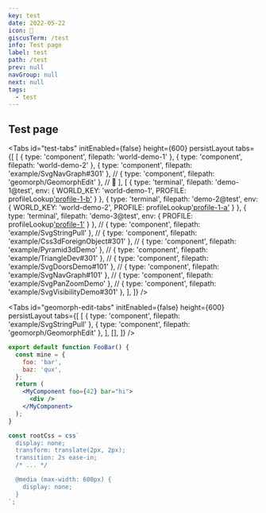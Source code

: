 ```yaml
---
key: test
date: 2022-05-22
icon: 🧪
giscusTerm: /test
info: Test page
label: test
path: /test
prev: null
navGroup: null
next: null
tags:
  - test
---
```



## Test page

<Tabs
  id="test-tabs"
  initEnabled={false}
  height={600}
  persistLayout
  tabs={[
    [
      { type: 'component', filepath: 'world-demo-1' },
      { type: 'component', filepath: 'world-demo-2' },
      { type: 'component', filepath: 'example/SvgNavGraph#301' },
      // { type: 'component', filepath: 'geomorph/GeomorphEdit' }, // 🚧
    ],
    [
      { type: 'terminal', filepath: 'demo-1@test', env: { WORLD_KEY: 'world-demo-1', PROFILE: profileLookup['profile-1-b']() } },
      { type: 'terminal', filepath: 'demo-2@test', env: { WORLD_KEY: 'world-demo-2', PROFILE: profileLookup['profile-1-a']() } },
      { type: 'terminal', filepath: 'demo-3@test', env: { PROFILE: profileLookup['profile-1']() } },
      // { type: 'component', filepath: 'example/SvgStringPull' },
      // { type: 'component', filepath: 'example/Css3dForeignObject#301' },
      // { type: 'component', filepath: 'example/Pyramid3dDemo' },
      // { type: 'component', filepath: 'example/TriangleDev#301' },
      // { type: 'component', filepath: 'example/SvgDoorsDemo#101' },
      // { type: 'component', filepath: 'example/SvgNavGraph#101' },
      // { type: 'component', filepath: 'example/SvgPanZoomDemo' },
      // { type: 'component', filepath: 'example/SvgVisibilityDemo#301' },
    ],
  ]}
/>

<Tabs
  id="geomorph-edit-tabs"
  initEnabled={false}
  height={600}
  persistLayout
  tabs={[
    [
      { type: 'component', filepath: 'example/SvgStringPull' },
      { type: 'component', filepath: 'geomorph/GeomorphEdit' },
    ],
    [],
  ]}
/>


```jsx
export default function FooBar() {
  const mine = {
    foo: 'bar',
    baz: 'qux',
  };
  return (
    <MyComponent foo={42} bar="hi">
      <div />
    </MyComponent>
  );
}

const rootCss = css`
  display: none;
  transform: translate(2px, 2px);
  transition: 2s ease-in;
  /* ... */

  @media (max-width: 600px) {
    display: none;
  }
`;
```
